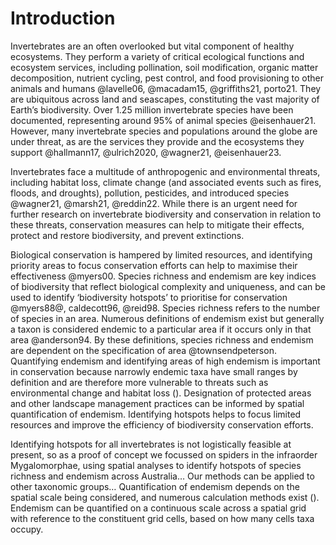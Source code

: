 # Introduction

Invertebrates are an often overlooked but vital component of healthy ecosystems. They perform a variety of critical ecological functions and ecosystem services, including pollination, soil modification, organic matter decomposition, nutrient cycling, pest control, and food provisioning to other animals and humans @lavelle06, @macadam15, @griffiths21, porto21. They are ubiquitous across land and seascapes, constituting the vast majority of Earth's biodiversity. Over 1.25 million invertebrate species have been documented, representing around 95% of animal species @eisenhauer21. However, many invertebrate species and populations around the globe are under threat, as are the services they provide and the ecosystems they support @hallmann17, @ulrich2020, @wagner21, @eisenhauer23. 

Invertebrates face a multitude of anthropogenic and environmental threats, including habitat loss, climate change (and associated events such as fires, floods, and droughts), pollution, pesticides, and introduced species @wagner21, @marsh21, @reddin22. While there is an urgent need for further research on invertebrate biodiversity and conservation in relation to these threats, conservation measures can help to mitigate their effects, protect and restore biodiversity, and prevent extinctions.

Biological conservation is hampered by limited resources, and identifying priority areas to focus conservation efforts can help to maximise their effectiveness @myers00. Species richness and endemism are key indices of biodiversity that reflect biological complexity and uniqueness, and can be used to identify 'biodiversity hotspots' to prioritise for conservation @myers88@, caldecott96, @reid98. Species richness refers to the number of species in an area. Numerous definitions of endemism exist but generally a taxon is considered endemic to a particular area if it occurs only in that area @anderson94. By these definitions, species richness and endemism are dependent on the specification of area @townsendpeterson. Quantifying endemism and identifying areas of high endemism is important in conservation because narrowly endemic taxa have small ranges by definition and are therefore more vulnerable to threats such as environmental change and habitat loss (). Designation of protected areas and other landscape management practices can be informed by spatial quantification of endemism. Identifying hotspots helps to focus limited resources and improve the efficiency of biodiversity conservation efforts.

Identifying hotspots for all invertebrates is not logistically feasible at present, so as a proof of concept we focussed on spiders in the infraorder Mygalomorphae, using spatial analyses to identify hotspots of species richness and endemism across Australia... Our methods can be applied to other taxonomic groups... Quantification of endemism depends on the spatial scale being considered, and numerous calculation methods exist (). Endemism can be quantified on a continuous scale across a spatial grid with reference to the constituent grid cells, based on how many cells taxa occupy.